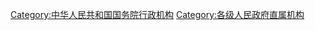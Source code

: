 {{Catmore}}

[[Category:中华人民共和国国务院行政机构|Category:中华人民共和国国务院行政机构]]
[[Category:各级人民政府直属机构|Category:各级人民政府直属机构]]